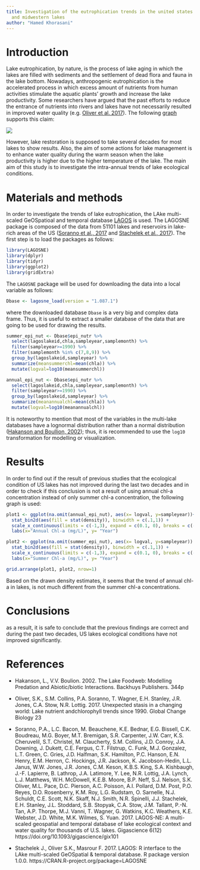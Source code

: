 ```yaml
---
title: Investigation of the eutrophication trends in the united states' northeastern
  and midwestern lakes
author: "Hamed Khorasani"
---
```


# Introduction
Lake eutrophication, by nature, is the process of lake aging in which the lakes are filled with sediments and the settlement of dead flora and fauna in the lake bottom. Nowadays, anthropogenic eutrophication is the accelerated process in which excess amount of nutrients from human activities stimulate the aquatic plants' growth and increase the lake productivity. Some researchers have argued that the past efforts to reduce the entrance of nutrients into rivers and lakes have not necessarily resulted in improved water quality (e.g. [Oliver et al. 2017](https://doi.org/10.1111/gcb.13810)). The following [graph](https://github.com/AdamWilsonLabEDU/geo503-2018-finalproject-hkhorasani/blob/master/chl_histogram_oliver_2017.gif) supports this claim:

![](https://github.com/AdamWilsonLabEDU/geo503-2018-finalproject-hkhorasani/blob/master/chl_histogram_oliver_2017.gif)

However, lake restoration is supposed to take several decades for most lakes to show results. Also, the aim of some actions for lake management is to enhance water quality during the warm season when the lake productivity is higher due to the higher temperature of the lake. The main aim of this study is to investigate the intra-annual trends of lake ecological conditions.
 

# Materials and methods
In order to investigate the trends of lake eutrophication, the LAke multi-scaled GeOSpatioal and temporal database [LAGOS](https://lagoslakes.org/) is used. The LAGOSNE package is composed of the data from 51101 lakes and reservoirs in lake-rich areas of the US ([Soranno et al., 2017](https://doi.org/10.1093/gigascience/gix101) and [Stachelek et al., 2017](https://cran.r-project.org/package=LAGOSNE)). The first step is to load the packages as follows:

```r
library(LAGOSNE)
library(dplyr)
library(tidyr)
library(ggplot2)
library(gridExtra)
```

The `LAGOSNE` package will be used for downloading the data into a local variable as follows:

```r
Dbase <- lagosne_load(version = "1.087.1")
```

where the downloaded database `Dbase` is a very big and complex data frame. Thus, it is useful to extract a smaller database of the data that are going to be used for drawing the results.

```r
summer_epi_nut <- Dbase$epi_nutr %>%
  select(lagoslakeid,chla,sampleyear,samplemonth) %>%
  filter(sampleyear>=1990) %>%
  filter(samplemonth %in% c(7,8,9)) %>%
  group_by(lagoslakeid,sampleyear) %>%
  summarize(meansummerchl=mean(chla)) %>%
  mutate(logval=log10(meansummerchl))
```

```r
annual_epi_nut <- Dbase$epi_nutr %>%
  select(lagoslakeid,chla,sampleyear,samplemonth) %>%
  filter(sampleyear>=1990) %>%
  group_by(lagoslakeid,sampleyear) %>%
  summarize(meanannualchl=mean(chla)) %>%
  mutate(logval=log10(meanannualchl))
```

It is noteworthy to mention that most of the variables in the multi-lake databases have a lognormal distribution rather than a normal distribution ([Hakanson and Boullion, 2002](https://books.google.com/books/about/The_lake_foodweb.html?id=m28VAQAAIAAJ)); thus, it is recommended to use the `log10` transformation for modelling or visualization. 

# Results
In order to find out if the result of previous studies that the ecological condition of US lakes has not improved during the last two decades and in order to check if this conclusion is not a result of using annual chl-a concentration instead of only summer chl-a concentration, the following graph is used:

```r
plot1 <- ggplot(na.omit(annual_epi_nut), aes(x= logval, y=sampleyear))+
  stat_bin2d(aes(fill = stat(density)), binwidth = c(.1,1)) +
  scale_x_continuous(limits = c(-1,3), expand = c(0.1, 0), breaks = c(-1,0,1,2,3), labels = c('0.1','1','10', '100', '1000')) +
  labs(x="Annual Chl-a (mg/L)", y= "Year")

plot2 <- ggplot(na.omit(summer_epi_nut), aes(x= logval, y=sampleyear)) +
  stat_bin2d(aes(fill = stat(density)), binwidth = c(.1,1)) +
  scale_x_continuous(limits = c(-1,3), expand = c(0.1, 0), breaks = c(-1,0,1,2,3), labels = c('0.1','1','10', '100', '1000')) +
  labs(x="Summer Chl-a (mg/L)", y= "Year")

grid.arrange(plot1, plot2, nrow=1)
```

Based on the drawn density estimates, it seems that the trend of annual chl-a in lakes, is not much different from the summer chl-a concentrations.

# Conclusions

as a result, it is safe to conclude that the previous findings are correct and during the past two decades, US lakes ecological conditions have not improved significantly.

# References

* Hakanson, L., V.V. Boulion. 2002. The Lake Foodweb: Modelling Predation and Abiotic/biotic Interactions. Backhuys Publishers. 344p

* Oliver, S.K., S.M. Collins, P.A. Soranno, T. Wagner, E.H. Stanley, J.R. Jones, C.A. Stow, N.R. Lottig. 2017. Unexpected stasis in a changing world: Lake nutrient andchlorophyll trends since 1990. Global Change Biology 23

* Soranno, P.A., L.C. Bacon, M. Beauchene, K.E. Bednar, E.G. Bissell, C.K. Boudreau, M.G. Boyer, M.T. Bremigan, S.R. Carpenter, J.W. Carr, K.S. Cheruvelil, S.T. Christel, M. Claucherty, S.M. Collins, J.D. Conroy, J.A. Downing, J. Dukett, C.E. Fergus, C.T. Filstrup, C. Funk, M.J. Gonzalez, L.T. Green, C. Gries, J.D. Halfman, S.K. Hamilton, P.C. Hanson, E.N. Henry, E.M. Herron, C. Hockings, J.R. Jackson, K. Jacobson-Hedin, L.L. Janus, W.W. Jones, J.R. Jones, C.M. Keson, K.B.S. King, S.A. Kishbaugh, J.-F. Lapierre, B. Lathrop, J.A. Latimore, Y. Lee, N.R. Lottig, J.A. Lynch, L.J. Matthews, W.H. McDowell, K.E.B. Moore, B.P. Neff, S.J. Nelson, S.K. Oliver, M.L. Pace, D.C. Pierson, A.C. Poisson, A.I. Pollard, D.M. Post, P.O. Reyes, D.O. Rosenberry, K.M. Roy, L.G. Rudstam, O. Sarnelle, N.J. Schuldt, C.E. Scott, N.K. Skaff, N.J. Smith, N.R. Spinelli, J.J. Stachelek, E.H. Stanley, J.L. Stoddard, S.B. Stopyak, C.A. Stow, J.M. Tallant, P.-N. Tan, A.P. Thorpe, M.J. Vanni, T. Wagner, G. Watkins, K.C. Weathers, K.E. Webster, J.D. White, M.K. Wilmes, S. Yuan. 2017. LAGOS-NE: A multi-scaled geospatial and temporal database of lake ecological context and water quality for thousands of U.S. lakes. Gigascience 6(12)  https://doi.org/10.1093/gigascience/gix101

* Stachelek J., Oliver S.K., Masrour F. 2017. LAGOS: R interface to the LAke multi-scaled GeOSpatial & temporal database. R package version 1.0.0. https://CRAN.R-project.org/package=LAGOSNE
